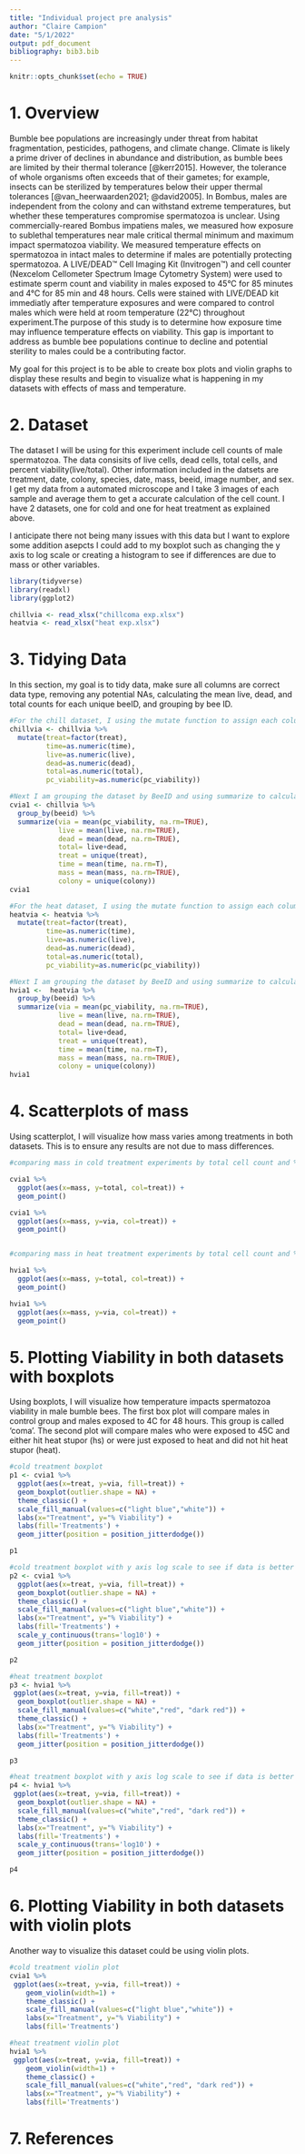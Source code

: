 ```yaml
---
title: "Individual project pre analysis"
author: "Claire Campion"
date: "5/1/2022"
output: pdf_document
bibliography: bib3.bib
---
```


```r
knitr::opts_chunk$set(echo = TRUE)
```

# 1. Overview

Bumble bee populations are increasingly under threat from habitat fragmentation, pesticides, pathogens, and climate change. Climate is likely a prime driver of declines in abundance and distribution, as bumble bees are limited by their thermal tolerance [@kerr2015]. However, the tolerance of whole organisms often exceeds that of their gametes; for example, insects can be sterilized by temperatures below their upper thermal tolerances [@van_heerwaarden2021; @david2005]. In Bombus, males are independent from the colony and can withstand extreme temperatures, but whether these temperatures compromise spermatozoa is unclear. Using commercially-reared Bombus impatiens males, we measured how exposure to sublethal temperatures near male critical thermal minimum and maximum impact spermatozoa viability. We measured temperature effects on spermatozoa in intact males to determine if males are potentially protecting spermatozoa. A LIVE/DEAD™ Cell Imaging Kit (Invitrogen™) and cell counter (Nexcelom Cellometer Spectrum Image Cytometry System) were used to estimate sperm count and viability in males exposed to 45°C for 85 minutes and 4°C for 85 min and 48 hours. Cells were stained with LIVE/DEAD kit immediatly after temperature exposures and were compared to control males which were held at room temperature (22°C) throughout experiment.The purpose of this study is to determine how exposure time may influence temperature effects on viability. This gap is important to address as bumble bee populations continue to decline and potential sterility to males could be a contributing factor. 

My goal for this project is to be able to create box plots and violin graphs to display these results and begin to visualize what is happening in my datasets with effects of mass and temperature. 

# 2. Dataset
The dataset I will be using for this experiment include cell counts of male spermatozoa. The data consisits of live cells, dead cells, total cells, and percent viability(live/total). Other information included in the datsets are treatment, date, colony, species, date, mass, beeid, image number, and sex. I get my data from a automated microscope and I take 3 images of each sample and average them to get a accurate calculation of the cell count. I have 2 datasets, one for cold and one for heat treatment as explained above. 

I anticipate there not being many issues with this data but I want to explore some addition asepcts I could add to my boxplot such as changing the y axis to log scale or creating a histogram to see if differences are due to mass or other variables. 



```r
library(tidyverse)
library(readxl)
library(ggplot2)

```

```r
chillvia <- read_xlsx("chillcoma exp.xlsx")
heatvia <- read_xlsx("heat exp.xlsx") 
```

# 3. Tidying Data
In this section, my goal is to tidy data, make sure all columns are correct data type, removing any potential NAs, calculating the mean live, dead, and total counts for each unique beeID, and grouping by bee ID. 

```r
#For the chill dataset, I using the mutate function to assign each column is the correct data type 
chillvia <- chillvia %>%
  mutate(treat=factor(treat), 
         time=as.numeric(time),
         live=as.numeric(live), 
         dead=as.numeric(dead), 
         total=as.numeric(total), 
         pc_viability=as.numeric(pc_viability))

#Next I am grouping the dataset by BeeID and using summarize to calculate the means for viability, live, dead, total cell counts, mass, and time. I also am taking the unique value of each beeIDs treatment and colony. 
cvia1 <- chillvia %>% 
  group_by(beeid) %>%
  summarize(via = mean(pc_viability, na.rm=TRUE), 
            live = mean(live, na.rm=TRUE), 
            dead = mean(dead, na.rm=TRUE),
            total= live+dead,
            treat = unique(treat),
            time = mean(time, na.rm=T), 
            mass = mean(mass, na.rm=TRUE),
            colony = unique(colony))
cvia1

#For the heat dataset, I using the mutate function to assign each column is the correct data type
heatvia <- heatvia %>%
  mutate(treat=factor(treat), 
         time=as.numeric(time),
         live=as.numeric(live), 
         dead=as.numeric(dead), 
         total=as.numeric(total), 
         pc_viability=as.numeric(pc_viability))

#Next I am grouping the dataset by BeeID and using summarize to calculate the means for viability, live, dead, total cell counts, mass, and time. I also am taking the unique value of each beeIDs treatment and colony. 
hvia1 <-  heatvia %>% 
  group_by(beeid) %>%
  summarize(via = mean(pc_viability, na.rm=TRUE), 
            live = mean(live, na.rm=TRUE), 
            dead = mean(dead, na.rm=TRUE),
            total= live+dead,
            treat = unique(treat),
            time = mean(time, na.rm=T), 
            mass = mean(mass, na.rm=TRUE),
            colony = unique(colony))
hvia1

```
# 4. Scatterplots of mass
Using scatterplot, I will visualize how mass varies among treatments in both datasets. This is to ensure any results are not due to mass differences. 

```r
#comparing mass in cold treatment experiments by total cell count and % viability

cvia1 %>%
  ggplot(aes(x=mass, y=total, col=treat)) +
  geom_point()

cvia1 %>%
  ggplot(aes(x=mass, y=via, col=treat)) +
  geom_point()


#comparing mass in heat treatment experiments by total cell count and % viability

hvia1 %>%
  ggplot(aes(x=mass, y=total, col=treat)) +
  geom_point()

hvia1 %>%
  ggplot(aes(x=mass, y=via, col=treat)) +
  geom_point()


```



# 5. Plotting Viability in both datasets with boxplots
Using boxplots, I will visualize how temperature impacts spermatozoa viability in male bumble bees. The first box plot will compare males in control group and males exposed to 4C for 48 hours. This group is called 'coma'. The second plot will compare males who were exposed to 45C and either hit heat stupor (hs) or were just exposed to heat and did not hit heat stupor (heat). 
```r
#cold treatment boxplot
p1 <- cvia1 %>%   
  ggplot(aes(x=treat, y=via, fill=treat)) +
  geom_boxplot(outlier.shape = NA) +
  theme_classic() +
  scale_fill_manual(values=c("light blue","white")) +
  labs(x="Treatment", y="% Viability") +
  labs(fill='Treatments') +
  geom_jitter(position = position_jitterdodge()) 

p1 

#cold treatment boxplot with y axis log scale to see if data is better visualized
p2 <- cvia1 %>%   
  ggplot(aes(x=treat, y=via, fill=treat)) +
  geom_boxplot(outlier.shape = NA) +
  theme_classic() +
  scale_fill_manual(values=c("light blue","white")) +
  labs(x="Treatment", y="% Viability") +
  labs(fill='Treatments') +
  scale_y_continuous(trans='log10') +
  geom_jitter(position = position_jitterdodge()) 

p2 

#heat treatment boxplot
p3 <- hvia1 %>%   
 ggplot(aes(x=treat, y=via, fill=treat)) +
  geom_boxplot(outlier.shape = NA) +
  scale_fill_manual(values=c("white","red", "dark red")) +
  theme_classic() +
  labs(x="Treatment", y="% Viability") +
  labs(fill='Treatments') +  
  geom_jitter(position = position_jitterdodge())

p3

#heat treatment boxplot with y axis log scale to see if data is better visualized
p4 <- hvia1 %>%   
 ggplot(aes(x=treat, y=via, fill=treat)) +
  geom_boxplot(outlier.shape = NA) +
  scale_fill_manual(values=c("white","red", "dark red")) +
  theme_classic() +
  labs(x="Treatment", y="% Viability") +
  labs(fill='Treatments') +  
  scale_y_continuous(trans='log10') +
  geom_jitter(position = position_jitterdodge())

p4


```

# 6. Plotting Viability in both datasets with violin plots
Another way to visualize this dataset could be using violin plots. 
```r

#cold treatment violin plot
cvia1 %>%   
 ggplot(aes(x=treat, y=via, fill=treat)) +
    geom_violin(width=1) +
    theme_classic() +
    scale_fill_manual(values=c("light blue","white")) +
    labs(x="Treatment", y="% Viability") +
    labs(fill='Treatments')

#heat treatment violin plot
hvia1 %>%   
 ggplot(aes(x=treat, y=via, fill=treat)) +
    geom_violin(width=1) +
    theme_classic() +
    scale_fill_manual(values=c("white","red", "dark red")) +
    labs(x="Treatment", y="% Viability") +
    labs(fill='Treatments')

```


# 7. References

<div id="refs"></div>


